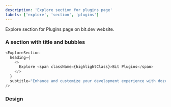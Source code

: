 ```yaml
---
description: 'Explore section for plugins page'
labels: ['explore', 'section', 'plugins']
---
```



Explore section for Plugins page on bit.dev website.

### A section with title and bubbles

```js live
<ExploreSection
  heading={
    <>
      Explore <span className={highlightClass}>Bit Plugins</span>
    </>
  }
  subtitle="Enhance and customize your development experience with dozens of official and community Plugins."
/>
```

### Design

<FigmaEmbed src="https://www.figma.com/embed?embed_host=share&url=https%3A%2F%2Fwww.figma.com%2Ffile%2FesIa0ZGLe0bMyUmCX9bdV6%2FPlugins%3Fnode-id%3D104%253A4664" />

